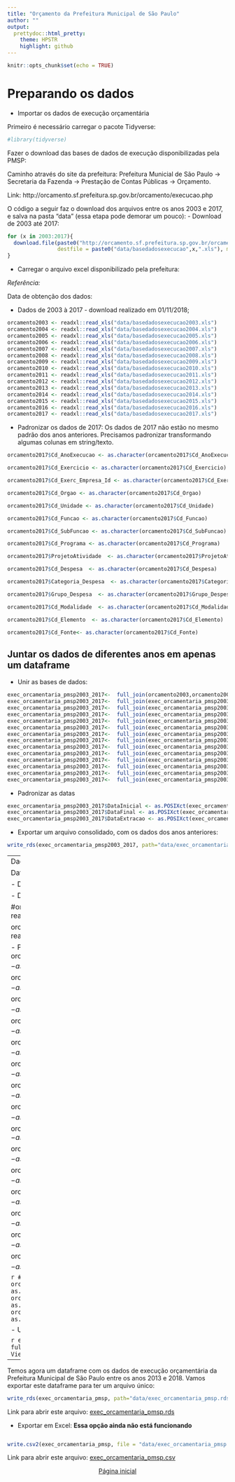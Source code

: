 ```yaml
---
title: "Orçamento da Prefeitura Municipal de São Paulo"
author: ""
output:
  prettydoc::html_pretty:
    theme: HPSTR
    highlight: github
---
```


```r
knitr::opts_chunk$set(echo = TRUE)
```
# Preparando os dados 

- Importar os dados de execução orçamentária

Primeiro é necessário carregar o pacote Tidyverse:
```r
#library(tidyverse)

```

Fazer o download das bases de dados de execução disponibilizadas pela PMSP:

Caminho através do site da prefeitura: Prefeitura Municial de São Paulo -> Secretaria da Fazenda -> Prestação de Contas Públicas -> Orçamento.

Link:
http://orcamento.sf.prefeitura.sp.gov.br/orcamento/execucao.php

O código a seguir faz o download dos arquivos entre os anos 2003 e 2017, e salva na pasta "data" (essa etapa pode demorar um pouco):
- Download de 2003 até 2017:

```r
for (x in 2003:2017){
  download.file(paste0("http://orcamento.sf.prefeitura.sp.gov.br/orcamento/uploads/",x,"/basedadosexecucao",x,".xls"), 
                destfile = paste0("data/basedadosexecucao",x,".xls"), mode = "wb")
}
```



- Carregar o arquivo excel disponibilizado pela prefeitura:

*Referência:*

Data de obtenção dos dados: 

- Dados de 2003 à 2017 - download realizado em 01/11/2018;


```r
orcamento2003 <- readxl::read_xls("data/basedadosexecucao2003.xls")
orcamento2004 <- readxl::read_xls("data/basedadosexecucao2004.xls")
orcamento2005 <- readxl::read_xls("data/basedadosexecucao2005.xls")
orcamento2006 <- readxl::read_xls("data/basedadosexecucao2006.xls")
orcamento2007 <- readxl::read_xls("data/basedadosexecucao2007.xls")
orcamento2008 <- readxl::read_xls("data/basedadosexecucao2008.xls")
orcamento2009 <- readxl::read_xls("data/basedadosexecucao2009.xls")
orcamento2010 <- readxl::read_xls("data/basedadosexecucao2010.xls")
orcamento2011 <- readxl::read_xls("data/basedadosexecucao2011.xls")
orcamento2012 <- readxl::read_xls("data/basedadosexecucao2012.xls")
orcamento2013 <- readxl::read_xls("data/basedadosexecucao2013.xls")
orcamento2014 <- readxl::read_xls("data/basedadosexecucao2014.xls")
orcamento2015 <- readxl::read_xls("data/basedadosexecucao2015.xls")
orcamento2016 <- readxl::read_xls("data/basedadosexecucao2016.xls")
orcamento2017 <- readxl::read_xls("data/basedadosexecucao2017.xls")
```




- Padronizar os dados de 2017: Os dados de 2017  não estão no mesmo padrão dos anos anteriores. Precisamos padronizar transformando algumas colunas em string/texto.

```r
orcamento2017$Cd_AnoExecucao <- as.character(orcamento2017$Cd_AnoExecucao)

orcamento2017$Cd_Exercicio <- as.character(orcamento2017$Cd_Exercicio)

orcamento2017$Cd_Exerc_Empresa_Id <- as.character(orcamento2017$Cd_Exerc_Empresa_Id)

orcamento2017$Cd_Orgao <- as.character(orcamento2017$Cd_Orgao)

orcamento2017$Cd_Unidade <- as.character(orcamento2017$Cd_Unidade)

orcamento2017$Cd_Funcao <- as.character(orcamento2017$Cd_Funcao)

orcamento2017$Cd_SubFuncao <- as.character(orcamento2017$Cd_SubFuncao)

orcamento2017$Cd_Programa <- as.character(orcamento2017$Cd_Programa)

orcamento2017$ProjetoAtividade  <- as.character(orcamento2017$ProjetoAtividade)

orcamento2017$Cd_Despesa  <- as.character(orcamento2017$Cd_Despesa)

orcamento2017$Categoria_Despesa  <- as.character(orcamento2017$Categoria_Despesa)

orcamento2017$Grupo_Despesa  <- as.character(orcamento2017$Grupo_Despesa)

orcamento2017$Cd_Modalidade  <- as.character(orcamento2017$Cd_Modalidade)

orcamento2017$Cd_Elemento  <- as.character(orcamento2017$Cd_Elemento)

orcamento2017$Cd_Fonte<- as.character(orcamento2017$Cd_Fonte)


```


## Juntar os dados de diferentes anos em apenas um dataframe
 - Unir as bases de dados:
```r
exec_orcamentaria_pmsp2003_2017<-  full_join(orcamento2003,orcamento2004)  
exec_orcamentaria_pmsp2003_2017<-  full_join(exec_orcamentaria_pmsp2003_2017,orcamento2005)
exec_orcamentaria_pmsp2003_2017<-  full_join(exec_orcamentaria_pmsp2003_2017,orcamento2006)
exec_orcamentaria_pmsp2003_2017<-  full_join(exec_orcamentaria_pmsp2003_2017,orcamento2007)
exec_orcamentaria_pmsp2003_2017<-  full_join(exec_orcamentaria_pmsp2003_2017,orcamento2008)
exec_orcamentaria_pmsp2003_2017<-  full_join(exec_orcamentaria_pmsp2003_2017,orcamento2009)
exec_orcamentaria_pmsp2003_2017<-  full_join(exec_orcamentaria_pmsp2003_2017,orcamento2010)
exec_orcamentaria_pmsp2003_2017<-  full_join(exec_orcamentaria_pmsp2003_2017,orcamento2011)
exec_orcamentaria_pmsp2003_2017<-  full_join(exec_orcamentaria_pmsp2003_2017,orcamento2012)
exec_orcamentaria_pmsp2003_2017<-  full_join(exec_orcamentaria_pmsp2003_2017,orcamento2013)
exec_orcamentaria_pmsp2003_2017<-  full_join(exec_orcamentaria_pmsp2003_2017,orcamento2014)
exec_orcamentaria_pmsp2003_2017<-  full_join(exec_orcamentaria_pmsp2003_2017,orcamento2015)
exec_orcamentaria_pmsp2003_2017<-  full_join(exec_orcamentaria_pmsp2003_2017,orcamento2016)
exec_orcamentaria_pmsp2003_2017<-  full_join(exec_orcamentaria_pmsp2003_2017,orcamento2017)

```

- Padronizar as datas
```r
exec_orcamentaria_pmsp2003_2017$DataInicial <- as.POSIXct(exec_orcamentaria_pmsp2003_2017$DataInicial)
exec_orcamentaria_pmsp2003_2017$DataFinal <- as.POSIXct(exec_orcamentaria_pmsp2003_2017$DataFinal)
exec_orcamentaria_pmsp2003_2017$DataExtracao <- as.POSIXct(exec_orcamentaria_pmsp2003_2017$DataExtracao)
```

- Exportar um arquivo consolidado, com os dados dos anos anteriores:
```r
write_rds(exec_orcamentaria_pmsp2003_2017, path="data/exec_orcamentaria_pmsp2003_2017.rds")
```
---
Dados do ano atual:

Data de obtenção dos dados: 

- Dados de 2018 - download realizado em 01/11/2018;

- Download dos dados de 2018:
```r
download.file("http://orcamento.sf.prefeitura.sp.gov.br/orcamento/uploads/2018/basedadosexecucao2018.xls", destfile = "data/basedadosexecucao2018.xls", mode = 'wb')
```
- Importar as bases de dados (a consolidada dos anos anteriores e a do ano atual):
```r
exec_orcamentaria_pmsp2003_2017 <- read_rds("data/exec_orcamentaria_pmsp2003_2017.rds")

#orcamento2018 <- readxl::read_xls("data/basedadosexecucao2018.xls")

orcamento2018 <- readxl::read_excel("data/basedadosexecucao2018.xlsx")
```

- Padronizar a base de dados de 2018:
```r
orcamento2018$Cd_AnoExecucao <- as.character(orcamento2018$Cd_AnoExecucao)

orcamento2018$Cd_Exercicio <- as.character(orcamento2018$Cd_Exercicio)

orcamento2018$Cd_Exerc_Empresa_Id <- as.character(orcamento2018$Cd_Exerc_Empresa_Id)

orcamento2018$Cd_Orgao <- as.character(orcamento2018$Cd_Orgao)

orcamento2018$Cd_Unidade <- as.character(orcamento2018$Cd_Unidade)

orcamento2018$Cd_Funcao <- as.character(orcamento2018$Cd_Funcao)

orcamento2018$Cd_SubFuncao <- as.character(orcamento2018$Cd_SubFuncao)

orcamento2018$Cd_Programa <- as.character(orcamento2018$Cd_Programa)

orcamento2018$ProjetoAtividade  <- as.character(orcamento2018$ProjetoAtividade)

orcamento2018$Cd_Despesa  <- as.character(orcamento2018$Cd_Despesa)

orcamento2018$Categoria_Despesa  <- as.character(orcamento2018$Categoria_Despesa)

orcamento2018$Grupo_Despesa  <- as.character(orcamento2018$Grupo_Despesa)

orcamento2018$Cd_Modalidade  <- as.character(orcamento2018$Cd_Modalidade)

orcamento2018$Cd_Elemento  <- as.character(orcamento2018$Cd_Elemento)

orcamento2018$Cd_Fonte<- as.character(orcamento2018$Cd_Fonte)
```

```r
#install.packages("sqldf")
library(sqldf)
orcamento2018$DataInicial <- as.POSIXct(orcamento2018$DataInicial)
orcamento2018$DataFinal <- as.POSIXct(orcamento2018$DataFinal)
orcamento2018$DataExtracao <- as.POSIXct(orcamento2018$DataExtracao)
```

- Unir as bases de dados:

```r
exec_orcamentaria_pmsp <-  full_join(exec_orcamentaria_pmsp2003_2017,orcamento2018)
View(exec_orcamentaria_pmsp)
```

---


Temos agora um dataframe com os dados de execução orçamentária da Prefeitura Municipal de São Paulo entre os anos 2013 e 2018. Vamos exportar este dataframe para ter um arquivo único:

```r
write_rds(exec_orcamentaria_pmsp, path="data/exec_orcamentaria_pmsp.rds")
```

Link para abrir este arquivo: [exec_orcamentaria_pmsp.rds](data/exec_orcamentaria_pmsp.rds)



- Exportar em Excel: **Essa opção ainda não está funcionando**
```r

```

```r
write.csv2(exec_orcamentaria_pmsp, file = "data/exec_orcamentaria_pmsp.csv")
```
Link para abrir este arquivo: [exec_orcamentaria_pmsp.csv](data/exec_orcamentaria_pmsp.csv)


<center>[Página inicial](index.html)
</center>
